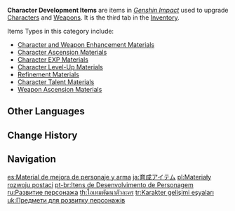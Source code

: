 {{Terminology Infobox
|image = Icon Inventory Character Development Items.png
|type  = Inventory Categories
}}
'''Character Development Items''' are items in ''[[Genshin Impact]]'' used to upgrade [[Character]]s and [[Weapon]]s. It is the third tab in the [[Inventory]].

Items Types in this category include:
* [[Character and Weapon Enhancement Material]]s
* [[Character Ascension Material]]s
* [[Character EXP Material]]s
* [[Character Level-Up Material]]s
* [[Refinement Material]]s
* [[Character Talent Material]]s
* [[Weapon Ascension Material]]s

==Other Languages==
{{Other Languages
|en      = Character Development Items
|zhs     = 养成道具
|zhs_rm  = Yǎngchéng Dàojù
|zht     = 養成道具
|zht_rm  = Yǎngchéng Dàojù
|zh_tl   = 
|ja      = 育成アイテム
|ja_rm   = Ikusei Aitemu
|ja_tl   = Training Items
|ko      = 육성 아이템
|ko_tl   = Nurture Item
|es      = Objetos de mejora de personaje
|es_tl   = Character Upgrade Objects
|fr      = Objets d'amélioration
|fr_tl   = Enhancement Items
|ru      = Развитие персонажа
|ru_tl   = Character Development
|th      = ไอเทมพัฒนาตัวละคร
|th_rm   = 
|th_tl   = 
|vi      = Đạo Cụ Bồi Dưỡng
|vi_tl   = 
|de      = Figurenverbesserung
|de_tl   = Character Improvement
|id      = Material Perkembangan Karakter
|id_tl   = Character Development Material
|pt      = Itens de Desenvolvimento de Personagem
|pt_tl   = 
|tr      = Karakter Gelişimi Eşyaları
|tr_tl   = Character Development Items
|it      = Oggetti sviluppo personaggi
|it_tl   = 
}}

==Change History==
{{Change History|1.0}}

==Navigation==
{{Development Item Navbox|state=collapsed}}
{{Genshin Navbox}}
[[Category:Character Development Items| ]]

[[es:Material de mejora de personaje y arma]]
[[ja:育成アイテム]]
[[pl:Materiały rozwoju postaci]]
[[pt-br:Itens de Desenvolvimento de Personagem]]
[[ru:Развитие персонажа]]
[[th:ไอเทมพัฒนาตัวละคร]]
[[tr:Karakter gelişimi eşyaları]]
[[uk:Предмети для розвитку персонажів]]